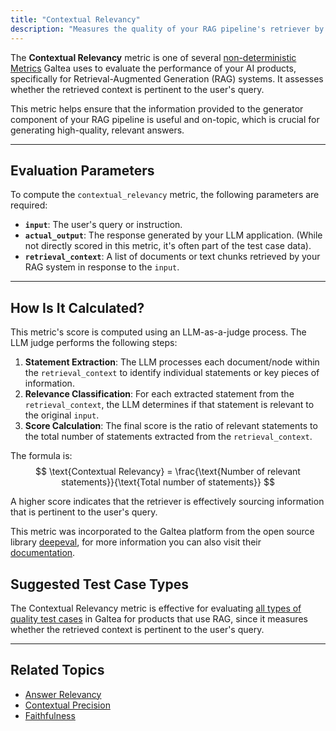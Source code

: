 ```yaml
---
title: "Contextual Relevancy"
description: "Measures the quality of your RAG pipeline's retriever by evaluating the overall relevance of the information presented in your retrieval_context for a given input."
---
```


The **Contextual Relevancy** metric is one of several [non-deterministic Metrics](/concepts/metric) Galtea uses to evaluate the performance of your AI products, specifically for Retrieval-Augmented Generation (RAG) systems. It assesses whether the retrieved context is pertinent to the user's query.

This metric helps ensure that the information provided to the generator component of your RAG pipeline is useful and on-topic, which is crucial for generating high-quality, relevant answers.

---

## Evaluation Parameters

To compute the `contextual_relevancy` metric, the following parameters are required:

- **`input`**: The user's query or instruction.
- **`actual_output`**: The response generated by your LLM application. (While not directly scored in this metric, it's often part of the test case data).
- **`retrieval_context`**: A list of documents or text chunks retrieved by your RAG system in response to the `input`.

---

## How Is It Calculated?

This metric's score is computed using an LLM-as-a-judge process. The LLM judge performs the following steps:

1.  **Statement Extraction**: The LLM processes each document/node within the `retrieval_context` to identify individual statements or key pieces of information.
2.  **Relevance Classification**: For each extracted statement from the `retrieval_context`, the LLM determines if that statement is relevant to the original `input`.
3.  **Score Calculation**: The final score is the ratio of relevant statements to the total number of statements extracted from the `retrieval_context`.

The formula is:
$$
\text{Contextual Relevancy} = \frac{\text{Number of relevant statements}}{\text{Total number of statements}}
$$

A higher score indicates that the retriever is effectively sourcing information that is pertinent to the user's query.

<Note>This metric was incorporated to the Galtea platform from the open source library [deepeval](https://deepeval.com/), for more information you can also visit their [documentation](https://deepeval.com/docs/metrics-contextual-relevancy).</Note>

## Suggested Test Case Types

The Contextual Relevancy metric is effective for evaluating [all types of quality test cases](/concepts/product/test/quality-evolutions#available-evolution-types) in Galtea for products that use RAG, since it measures whether the retrieved context is pertinent to the user's query.


---

## Related Topics

- [Answer Relevancy](/concepts/metric/answer-relevancy)
- [Contextual Precision](/concepts/metric/contextual-precision)
- [Faithfulness](/concepts/metric/faithfulness)
